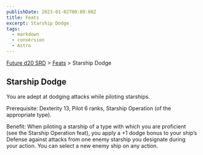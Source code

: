 ```yaml
---
publishDate: 2023-01-02T00:00:00Z
title: Feats
excerpt: Starship Dodge
tags:
  - markdown
  - conversion
  - Astro
---
```






[Future d20 SRD](/#futureD20) > [Feats](future-d20-srd-feats-index) > Starship Dodge




## Starship Dodge


You are adept at dodging attacks while piloting starships.


Prerequisite: Dexterity 13, Pilot 6 ranks, Starship Operation (of the appropriate type).


Benefit: When piloting a starship of a type with which you are proficient (see the Starship Operation feat), you apply a +1 dodge bonus to your ship’s Defense against attacks from one enemy starship you designate during your action. You can select a new enemy ship on any action.



